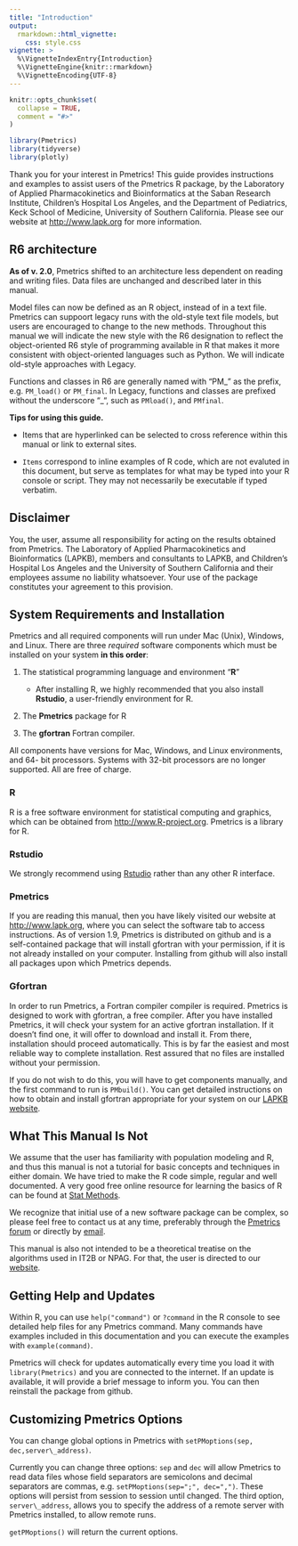```yaml
---
title: "Introduction"
output: 
  rmarkdown::html_vignette:
    css: style.css
vignette: >
  %\VignetteIndexEntry{Introduction}
  %\VignetteEngine{knitr::rmarkdown}
  %\VignetteEncoding{UTF-8}
---
```


```r
knitr::opts_chunk$set(
  collapse = TRUE,
  comment = "#>"
)
```

```r
library(Pmetrics)
library(tidyverse)
library(plotly)
```

Thank you for your interest in Pmetrics! This guide provides
instructions and examples to assist users of the Pmetrics R package, by
the Laboratory of Applied Pharmacokinetics and Bioinformatics at the
Saban Research Institute, Children's Hospital Los Angeles, and the
Department of Pediatrics, Keck School of Medicine, University of
Southern California. Please see our website at
[[http://www.lapk.org]{.underline}](http://www.lapk.org) for more
information.

## R6 architecture

**As of v. 2.0**, Pmetrics shifted to an architecture less dependent on
reading and writing files. Data files are unchanged and described later in
this manual.

Model files can now be defined as an R object, instead of in a text file. 
Pmetrics can suppoort legacy runs with the old-style text file models, but
users are encouraged to change to the new methods. Throughout this manual we
will indicate the new style with the <span class="r6">R6</span> designation to reflect the
object-oriented R6 style of programming available in R that makes it more
consistent with object-oriented languages such as Python. We will indicate
old-style approaches with <span class="legacy">Legacy</span>.

Functions and classes in <span class="r6">R6</span> are generally named with "PM_" as the prefix, e.g. `PM_load()` or `PM_final`. In <span class="legacy">Legacy</span>, functions and classes are prefixed without the underscore "_", such as `PMload()`, and `PMfinal`.

**Tips for using this guide.**

* Items that are hyperlinked can be selected to cross reference
within this manual or link to external sites.

* `Items` correspond to inline examples of R code, which are not evaluted
in this document, but serve as templates for what may be typed into your 
R console or script. They may not necessarily be executable if typed verbatim.

## Disclaimer

You, the user, assume all responsibility for acting on the results
obtained from Pmetrics. The Laboratory of Applied Pharmacokinetics and
Bioinformatics (LAPKB), members and consultants to LAPKB, and Children's
Hospital Los Angeles and the University of Southern California and their
employees assume no liability whatsoever. Your use of the package
constitutes your agreement to this provision.

## System Requirements and Installation


Pmetrics and all required components will run under Mac (Unix), Windows,
and Linux. There are three *required* software components
which must be installed on your system **in this order**:

1.  The statistical programming language and environment "**R**"
    + After installing R, we highly recommended that you also install
**Rstudio**, a user-friendly environment for R.

2.  The **Pmetrics** package for R

3.  The **gfortran** Fortran compiler.

 
All components have versions for Mac, Windows, and Linux environments,
and 64- bit processors. Systems with 32-bit processors are no longer
supported. All are free of charge.

### R

R is a free software environment for statistical computing and graphics,
which can be obtained from
[[http://www.R-project.org]{.underline}](http://www.R-project.org).
Pmetrics is a library for R.

### Rstudio

We strongly recommend using [Rstudio](http://rstudio.org/) rather than any
other R interface.

### Pmetrics

If you are reading this manual, then you have likely visited our website
at [[http://www.lapk.org]{.underline}](http://www.lapk.org), where you
can select the software tab to access instructions. 
As of version 1.9, Pmetrics is distributed on github and is a self-contained
package that will install gfortran with your permission, if it is not
already installed on your computer. Installing from github will also install
all packages upon which Pmetrics depends.


### Gfortran

In order to run Pmetrics, a Fortran compiler compiler is required.
Pmetrics is designed to work with gfortran, a free compiler. After you
have installed Pmetrics, it will check your system for an active
gfortran installation. If it doesn't find one, it will offer to download
and install it. From there, installation should proceed automatically.
This is by far the easiest and most reliable way to complete
installation. Rest assured that no files are installed without your
permission.

If you do not wish to do this, you will have to get components manually,
and the first command to run is `PMbuild()`. You can get detailed
instructions on how to obtain and install gfortran appropriate for your
system on our [LAPKB website](http://www.lapk.org/Pmetrics_install_manual.php).

## What This Manual Is Not

We assume that the user has familiarity with population modeling and R,
and thus this manual is not a tutorial for basic concepts and techniques
in either domain. We have tried to make the R code simple, regular and
well documented. A very good free online resource for learning the
basics of R can be found at [Stat Methods](http://www.statmethods.net/index.html).

We recognize that initial use of a new software package can be complex,
so please feel free to contact us at any time, preferably through the
[Pmetrics forum](http:/www.lapk.org) or directly by [email](mailto:contact@lapk.org).

This manual is also not intended to be a theoretical treatise on the
algorithms used in IT2B or NPAG. For that, the user is directed to our
[website](http://www.lapk.org).

## Getting Help and Updates

<!--There is an active [LAPK forum](http://www.lapk.org) with all kinds
of useful tips and help with Pmetrics. Register and feel free to post! 
-->
Within R, you can  use
`help("command")` or `?command` in the R console to see detailed help files
for any Pmetrics command. Many commands have examples included in this
documentation and you can execute the examples with `example(command)`.

<!--You can also type `PMmanual()` to launch this manual from within Pmetrics 
as well as a catalogue of all Pmetrics functions. Finally, 
`PMnews()` will display the Pmetrics change log.
-->

Pmetrics will check for updates automatically every time you load it
with `library(Pmetrics)` and you are connected to the internet. 
If an update is available, it will provide a
brief message to inform you. You can then reinstall the package from github.

<!--When bugs arise in Pmetrics, you may see a start up message to inform you of 
the bug and a patch can be installed by the command `PMpatch()` if available. 
Note that patches must be reinstalled with this command every time you launch
Pmetrics, until the bug is corrected in the next version.
-->

<!--As of version 1.0.0 Pmetrics has graphical user interface (GUI)
capability for many functions. Using `PMcode("function")` will launch the
GUI in your default browser. While you are interacting with the GUI, R
is "listening" and no other activity is possible. The GUI is designed to
generate Pmetrics R code in response to your input in a friendly,
intuitive environment. That code can be copied and pasted into your
Pmetrics R script. You can also see live plot previews with the GUI. All
this is made possible with the 'shiny' package for R.


Currently, the following GUIs are available: `PMcode("run")` and
`PMcode("plot")`. 
--> 

## Customizing Pmetrics Options

You can change global options in Pmetrics with 
`setPMoptions(sep, dec,server\_address)`.

Currently you can change three options: `sep` and `dec` will allow Pmetrics
to read data files whose field separators are semicolons and decimal
separators are commas, e.g. `setPMoptions(sep=";", dec=",")`. These
options will persist from session to session until changed. The third
option, `server\_address`, allows you to specify the address of a remote
server with Pmetrics installed, to allow remote runs.

`getPMoptions()` will return the current options.